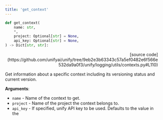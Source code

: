 ```yaml
---
title: 'get_context'
---
```


```python
def get_context(
    name: str,
    *,
    project: Optional[str] = None,
    api_key: Optional[str] = None,
) -> Dict[str, str]:
```

<p align="right">[source code](https://github.com/unifyai/unify/tree/9eb2e3b63343c57a5ef0482e6f566e532da9a0f3/unify/logging/utils/contexts.py#L110)</p>

Get information about a specific context including its versioning status and current version.

**Arguments**:

- `name` - Name of the context to get.
- `project` - Name of the project the context belongs to.
- `api_key` - If specified, unify API key to be used. Defaults to the value in the